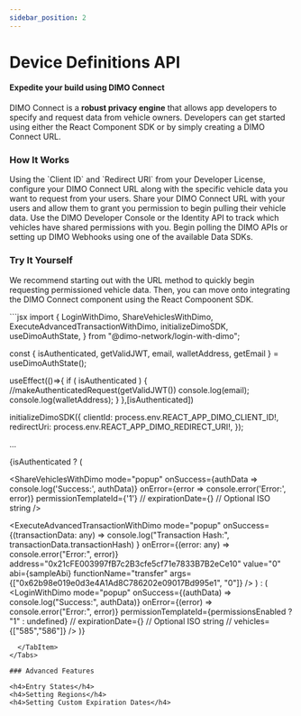 ```yaml
---
sidebar_position: 2
---
```



# Device Definitions API

<h4>Expedite your build using DIMO Connect</h4>

DIMO Connect is a **robust privacy engine** that allows app developers to
specify and request data from vehicle owners. Developers can get started using
either the React Component SDK or by simply creating a DIMO Connect URL.

### How It Works

<Stepper>
  <Step title="Configure Your URL" image="/img/ConfigureConnectURL.png">
    Using the `Client ID` and `Redirect URI` from your Developer License, configure your DIMO Connect URL along with the specific vehicle data you want to request from your users.
  </Step>

<Step title="Share with Users" image="/img/ShareWithUsers.png">
  Share your DIMO Connect URL with your users and allow them to grant you
  permission to begin pulling their vehicle data.
</Step>

<Step title="Check Vehicle Status" image="/img/VehiclesTable.png">
  Use the DIMO Developer Console or the Identity API to track which vehicles
  have shared permissions with you.
</Step>

  <Step title="Start Getting Data" image="/img/TelemetrySample.png">
    Begin polling the DIMO APIs or setting up DIMO Webhooks using one of the available Data SDKs.
  </Step>
</Stepper>

### Try It Yourself

We recommend starting out with the URL method to quickly begin requesting
permissioned vehicle data. Then, you can move onto integrating the DIMO Connect
component using the React Compoonent SDK.

<Tabs>
  <TabItem value="URL Method" label="URL Method">
    <DimoUrlBuilder />
  </TabItem>
  <TabItem value="SDK Method" label="SDK Method">
  ```jsx
  import {
    LoginWithDimo,
    ShareVehiclesWithDimo,
    ExecuteAdvancedTransactionWithDimo,
    initializeDimoSDK,
    useDimoAuthState,
} from "@dimo-network/login-with-dimo";

const { isAuthenticated, getValidJWT, email, walletAddress, getEmail } =
useDimoAuthState();

useEffect(()=>{ if ( isAuthenticated ) {
//makeAuthenticatedRequest(getValidJWT()) console.log(email);
console.log(walletAddress); } },[isAuthenticated])

initializeDimoSDK({ clientId: process.env.REACT_APP_DIMO_CLIENT_ID!,
redirectUri: process.env.REACT_APP_DIMO_REDIRECT_URI!, });

...

{isAuthenticated ? (

<ShareVehiclesWithDimo
  mode="popup"
  onSuccess={authData => console.log('Success:', authData)}
  onError={error => console.error('Error:', error)}
  permissionTemplateId={'1'}
  // expirationDate={} // Optional ISO string
/>

  <ExecuteAdvancedTransactionWithDimo
    mode="popup"
    onSuccess={(transactionData: any) =>
      console.log("Transaction Hash:", transactionData.transactionHash)
    }
    onError={(error: any) => console.error("Error:", error)}
    address="0x21cFE003997fB7c2B3cfe5cf71e7833B7B2eCe10"
    value="0"
    abi={sampleAbi}
    functionName="transfer"
    args={["0x62b98e019e0d3e4A1Ad8C786202e09017Bd995e1", "0"]}
  />
) : (
  <LoginWithDimo
    mode="popup"
    onSuccess={(authData) => console.log("Success:", authData)}
    onError={(error) => console.error("Error:", error)}
    permissionTemplateId={permissionsEnabled ? "1" : undefined}
    // expirationDate={} // Optional ISO string
    // vehicles={["585","586"]}
  />
)}
```
  </TabItem>
</Tabs>

### Advanced Features

<h4>Entry States</h4>
<h4>Setting Regions</h4>
<h4>Setting Custom Expiration Dates</h4>
